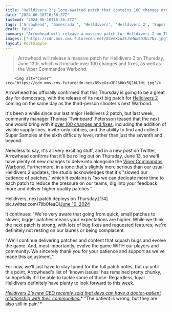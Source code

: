 ```yaml
---
title: "Helldivers 2's long-awaited patch that contains 100 changes drops in just 4 days"
date: "2024-06-10T16:36:37Z"
lastmod: "2024-06-10T16:36:37Z"
tags: ['Arrowhead', 'Gamesradar', 'Helldivers', 'Helldivers 2', 'Super Sample', 'Third-Person Shooter', 'Update', 'Viper Commandos Warbond']
draft: false
summary: "Arrowhead will release a massive patch for Helldivers 2 on Thursday, June 13th, which will include over 100 changes and fixes, as well as the Viper Commandos Warbond."
images: ["https://cdn.mos.cms.futurecdn.net/8SveXzuJEJSHWx5QJkL7Ni.jpg"]
layout: PostSimple
---
```

> Arrowhead will release a massive patch for Helldivers 2 on Thursday, June 13th, which will include over 100 changes and fixes, as well as the Viper Commandos Warbond.


        <img alt="Cover" src="https://cdn.mos.cms.futurecdn.net/8SveXzuJEJSHWx5QJkL7Ni.jpg"/>
        
Arrowhead has officially confirmed that this Thursday is going to be a great day for democracy, with the release of its next big patch for [<u>Helldivers 2</u>](https://www.gamesradar.com/helldivers-2-guide/) coming on the same day as the third-person shooter's next Warbond. 

It's been a while since our last major Helldivers 2 patch, but last week, community manager Thomas 'Twinbeard' Petersson teased that the next one would bring with it [<u>over 100 changes and fixes</u>](https://www.gamesradar.com/games/third-person-shooter/helldivers-2-dev-teases-a-massive-patch-with-over-100-changes-and-fixes-including-super-samples-for-level-6-missions-and-visible-supply-lines/), including the addition of visible supply lines, invite-only lobbies, and the ability to find and collect Super Samples at the sixth difficulty level, rather than just the seventh and beyond. 

Needless to say, it's all very exciting stuff, and in a new post on Twitter, Arrowhead confirms that it'll be rolling out on Thursday, June 13, so we'll have plenty of new changes to delve into alongside the [<u>Viper Commandos Warbond</u>](https://www.gamesradar.com/games/third-person-shooter/new-helldivers-2-warbond-features-armor-and-guns-straight-of-predator-but-expect-future-releases-to-slow-down-as-arrowhead-takes-in-fan-feedback/). Furthermore, in a tone that's slightly more serious than our usual Helldivers 2 updates, the studio acknowledges that it's "slowed our cadence of patches," which it explains is "so we can dedicate more time to each patch to reduce the pressure on our teams, dig into your feedback more and deliver higher quality patches." 

Helldivers, next patch deploys on Thursday.[1/4] pic.twitter.com/7Iib0feaOI[June 10, 2024](https://twitter.com/helldivers2/status/1800166326943588664)

It continues: "We're very aware that going from quick, small patches to slower, bigger patches means your expectations are higher. While we think the next patch is strong, with lots of bug fixes and requested features, we're definitely not resting on our laurels or being complacent.

"We'll continue delivering patches and content that squash bugs and evolve the game. And, most importantly, evolve the game WITH our players and community. We sincerely thank you for your patience and support as we've made this adjustment."

For now, we'll just have to stay tuned for the full patch notes, but up until this point, Arrowhead's list of 'known issues' has remained pretty chunky, so hopefully it'll be able to tackle some of those. Regardless, loyal Helldivers definitely have plenty to look forward to this week. 

[<u><em>Helldivers 2's new CEO recently said that devs can have a doctor-patient relationship with their communities:</em></u>](https://www.gamesradar.com/games/third-person-shooter/helldivers-2-ceo-says-devs-can-have-a-doctor-patient-relationship-with-their-communities-the-patient-is-wrong-but-they-are-also-still-in-pain/)* "The patient is wrong, but they are also still in pain"*
        